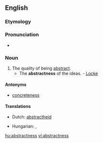 ==English==

===Etymology===
{{suffix|abstract|ness}}

===Pronunciation===
* {{IPA|/æp'strɜktnεs/}}

===Noun===
{{en-noun|es}}

# The quality of being [[abstract]].
#* The '''abstractness''' of the ideas. - [[Locke]]

====Antonyms====
* [[concreteness]]

====Translations====
{{trans-top|the quality of being abstract}}
* Dutch: [[abstractheid]]
{{trans-mid}}
* Hungarian: {{t+|hu|elvontság}}, {{t+|hu|absztraktság}}
{{trans-bottom}}

[[hu:abstractness]]
[[vi:abstractness]]